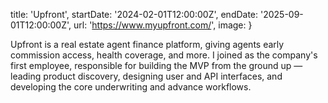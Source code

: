 
  title: 'Upfront',
  startDate: '2024-02-01T12:00:00Z',
  endDate: '2025-09-01T12:00:00Z',
  url: 'https://www.myupfront.com/',
  image: <PostImage blur src={Upfront} alt="Upfront" />
}

Upfront is a real estate agent finance platform, giving agents early commission
access, health coverage, and more. I joined as the company's first employee,
responsible for building the MVP from the ground up — leading product discovery,
designing user and API interfaces, and developing the core underwriting and
advance workflows.